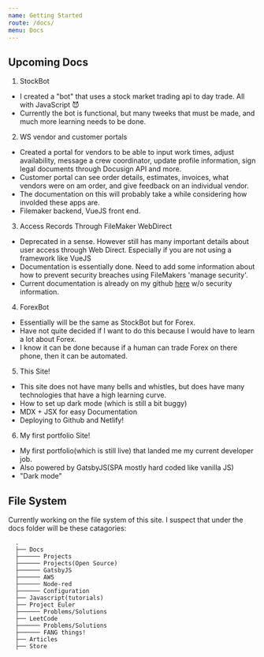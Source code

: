 ```yaml
---
name: Getting Started
route: /docs/
menu: Docs
---
```


## Upcoming Docs
 1. StockBot

 - I created a "bot" that uses a stock market trading api to day trade. All with JavaScript 😈
 - Currently the bot is functional, but many tweeks that must be made, and much more learning needs to be done.

 2. WS vendor and customer portals

 - Created a portal for vendors to be able to input work times, adjust availability, message a crew coordinator, update profile information, sign legal documents through Docusign API and more.
 - Customer portal can see order details, estimates, invoices, what vendors were on am order, and give feedback on an individual vendor.
 - The documentation on this will probably take a while considering how involded these apps are.
 - Filemaker backend, VueJS front end.

 3. Access Records Through FileMaker WebDirect
 - Deprecated in a sense. However still has many important details about user access through Web Direct. Especially if you are not using a framework like VueJS
 - Documentation is essentially done. Need to add some information about how to prevent security breaches using FileMakers 'manage security'.
 - Current documentation is already on my github [here](https://github.com/MinimalDeveloper/filemaker-webdirect-record) w/o security information.

 4. ForexBot

 - Essentially will be the same as StockBot but for Forex.
 - Have not quite decided if I want to do this because I would have to learn a lot about Forex.
 - I know it can be done because if a human can trade Forex on there phone, then it can be automated.

 5. This Site!

 - This site does not have many bells and whistles, but does have many technologies that have a high learning curve.
 - How to set up dark mode (which is still a bit buggy)
 - MDX + JSX for easy Documentation
 - Deploying to Github and Netlify!

 6. My first portfolio Site!

 - My first portfolio(which is still live) that landed me my current developer job.
 - Also powered by GatsbyJS(SPA mostly hard coded like vanilla JS)
 - "Dark mode"


## File System

Currently working on the file system of this site. I suspect that under the docs folder will be these catagories:

      .
      ├── Docs
      ├────── Projects
      ├────── Projects(Open Source)
      ├────── GatsbyJS
      ├────── AWS
      ├────── Node-red
      ├────── Configuration
      ├── Javascript(tutorials)
      ├── Project Euler
      ├────── Problems/Solutions
      ├── LeetCode
      ├────── Problems/Solutions
      ├────── FANG things!
      ├── Articles
      ├── Store
